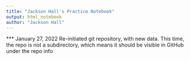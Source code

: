 ```yaml
---
title: "Jackson Hall's Practice Notebook"
output: html_notebook
author: "Jackson Hall"
---
```


*** January 27, 2022
Re-initiated git repository, with new data. This time, the repo is not a subdirectory, which means it should be visible in GitHub under the repo info
